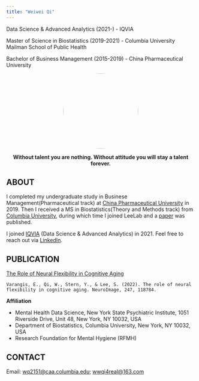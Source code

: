 ```yaml
---
title: "Weiwei Qi"
---
```


Data Science & Advanced Analytics (2021-) - IQVIA

Master of Science in Biostatistics (2019-2021) - Columbia University Mailman School of Public Health

Bachelor of Business Management (2015-2019) - China Pharmaceutical University

<!-- ![](./image/front.jpg){width=20%} -->

<center>

<!-- ![](./image/IMG_20201217_114705_resize1080.jpg){width=80%} -->

<!-- [**Where is Jerry?**](https://www.ironicsans.com/2006/04/animated_manhattan_tom_jerry_m.html) -->

<a href="url"><img src="./image/44922446.jpeg" height="auto" width="200" style="border-radius:50%"></a>

**Without talent you are nothing. Without attitude you will stay a talent forever.**

</center>

## ABOUT

I completed my undergraduate study in Businese Management(Pharmaceutical track) at [China Pharmaceutical University](https://en.cpu.edu.cn/) in 2019. Then I received a MS in Biostatistics(Theory and Methods track) from [Columbia University](https://www.mailman.columbia.edu/become-student/departments/biostatistics), during which time I joined LeeLab and a [paper](https://www.sciencedirect.com/science/article/pii/S1053811921010569) was published. 

I joined [IQVIA](https://www.iqvia.com/) (Data Science & Advanced Analytics) in 2021. Feel free to reach out via [LinkedIn](https://www.linkedin.com/in/weiwei-qi-539677164/).

## PUBLICATION

[The Role of Neural Flexibility in Cognitive Aging](https://www.sciencedirect.com/science/article/pii/S1053811921010569)
<!-- @[MHDS](https://www.columbiapsychiatry.org/research/research-areas/mental-health-data-science) + [NYSPI](https://nyspi.org/) -->

```
Varangis, E., Qi, W., Stern, Y., & Lee, S. (2022). The role of neural flexibility in cognitive aging. NeuroImage, 247, 118784.
```

**Affiliation**

  - Mental Health Data Science, New York State Psychiatric Institute, 1051 Riverside Drive, Unit 48, New York, NY 10032, USA
  - Department of Biostatistics, Columbia University, New York, NY 10032, USA
  - Research Foundation for Mental Hygiene (RFMH)

## CONTACT

Email: [wq2151@caa.columbia.edu](mailto:wq2151@caa.columbia.edu); [wwqi4real@163.com](mailto:wwqi4real@163.com)

